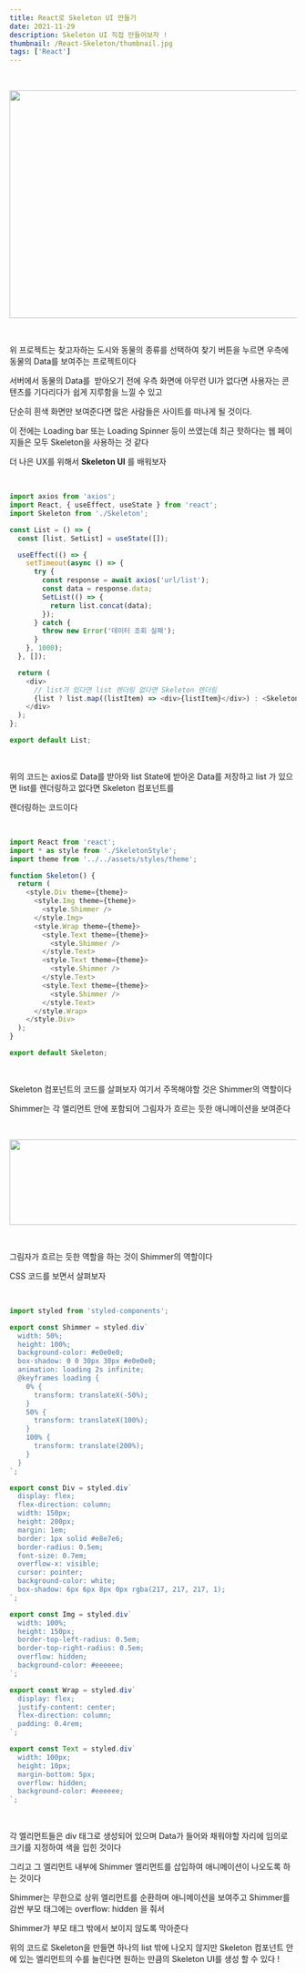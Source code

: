 ```yaml
---
title: React로 Skeleton UI 만들기
date: 2021-11-29
description: Skeleton UI 직접 만들어보자 !
thumbnail: /React-Skeleton/thumbnail.jpg
tags: ['React']
---
```


<br />

<p align="center">
  <img src="/React-Skeleton/thumbnail.jpg" width="600" height="400" />
</p>

<br />

위 프로젝트는 찾고자하는 도시와 동물의 종류를 선택하여 찾기 버튼을 누르면 우측에 동물의 Data를 보여주는 프로젝트이다

서버에서 동물의 Data를  받아오기 전에 우측 화면에 아무런 UI가 없다면 사용자는 콘텐츠를 기다리다가 쉽게 지루함을 느낄 수 있고

단순히 흰색 화면만 보여준다면 많은 사람들은 사이트를 떠나게 될 것이다.

이 전에는 Loading bar 또는 Loading Spinner 등이 쓰였는데 최근 핫하다는 웹 페이지들은 모두 Skeleton을 사용하는 것 같다

더 나은 UX를 위해서 **Skeleton UI** 를 배워보자

<br />

```typescript
import axios from 'axios';
import React, { useEffect, useState } from 'react';
import Skeleton from './Skeleton';

const List = () => {
  const [list, SetList] = useState([]);

  useEffect(() => {
    setTimeout(async () => {
      try {
        const response = await axios('url/list');
        const data = response.data;
        SetList(() => {
          return list.concat(data);
        });
      } catch {
        throw new Error('데이터 조회 실패');
      }
    }, 1000);
  }, []);

  return (
    <div>
      // list가 있다면 list 렌더링 없다면 Skeleton 렌더링
      {list ? list.map((listItem) => <div>{listItem}</div>) : <Skeleton />}
    </div>
  );
};

export default List;
```

<br />

위의 코드는 axios로 Data를 받아와 list State에 받아온 Data를 저장하고 list 가 있으면 list를 렌더링하고 없다면 Skeleton 컴포넌트를

렌더링하는 코드이다

<br />

```typescript
import React from 'react';
import * as style from './SkeletonStyle';
import theme from '../../assets/styles/theme';

function Skeleton() {
  return (
    <style.Div theme={theme}>
      <style.Img theme={theme}>
        <style.Shimmer />
      </style.Img>
      <style.Wrap theme={theme}>
        <style.Text theme={theme}>
          <style.Shimmer />
        </style.Text>
        <style.Text theme={theme}>
          <style.Shimmer />
        </style.Text>
        <style.Text theme={theme}>
          <style.Shimmer />
        </style.Text>
      </style.Wrap>
    </style.Div>
  );
}

export default Skeleton;
```

<br />

Skeleton 컴포넌트의 코드를 살펴보자 여기서 주목해야할 것은 Shimmer의 역할이다

Shimmer는 각 엘리먼트 안에 포함되어 그림자가 흐르는 듯한 애니메이션을 보여준다

<br />

<p align="center">
  <img src="/React-Skeleton/example.jpg" width="600" height="150" />
</p>

<br />

그림자가 흐르는 듯한 역할을 하는 것이 Shimmer의 역할이다

CSS 코드를 보면서 살펴보자

<br />

```typescript
import styled from 'styled-components';

export const Shimmer = styled.div`
  width: 50%;
  height: 100%;
  background-color: #e0e0e0;
  box-shadow: 0 0 30px 30px #e0e0e0;
  animation: loading 2s infinite;
  @keyframes loading {
    0% {
      transform: translateX(-50%);
    }
    50% {
      transform: translateX(100%);
    }
    100% {
      transform: translate(200%);
    }
  }
`;

export const Div = styled.div`
  display: flex;
  flex-direction: column;
  width: 150px;
  height: 200px;
  margin: 1em;
  border: 1px solid #e8e7e6;
  border-radius: 0.5em;
  font-size: 0.7em;
  overflow-x: visible;
  cursor: pointer;
  background-color: white;
  box-shadow: 6px 6px 8px 0px rgba(217, 217, 217, 1);
`;

export const Img = styled.div`
  width: 100%;
  height: 150px;
  border-top-left-radius: 0.5em;
  border-top-right-radius: 0.5em;
  overflow: hidden;
  background-color: #eeeeee;
`;

export const Wrap = styled.div`
  display: flex;
  justify-content: center;
  flex-direction: column;
  padding: 0.4rem;
`;

export const Text = styled.div`
  width: 100px;
  height: 10px;
  margin-bottom: 5px;
  overflow: hidden;
  background-color: #eeeeee;
`;
```

<br />

각 엘리먼트들은 div 태그로 생성되어 있으며 Data가 들어와 채워야할 자리에 임의로 크기를 지정하여 색을 입힌 것이다

그리고 그 엘리먼트 내부에 Shimmer 엘리먼트를 삽입하여 애니메이션이 나오도록 하는 것이다

Shimmer는 무한으로 상위 엘리먼트를 순환하며 애니메이션을 보여주고 Shimmer를 감싼 부모 태그에는 overflow: hidden 을 줘서

Shimmer가 부모 태그 밖에서 보이지 않도록 막아준다

위의 코드로 Skeleton을 만들면 하나의 list 밖에 나오지 않지만 Skeleton 컴포넌트 안에 있는 엘리먼트의 수를 늘린다면 원하는 만큼의 Skeleton UI를 생성 할 수 있다 !
